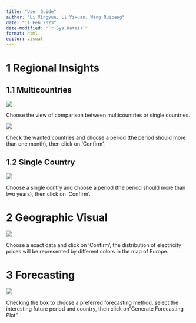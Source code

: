 ---
title: "User Guide"
author: "Li Xingyun, Li Yixuan, Wang Ruipeng"
date: "11 Feb 2023"
date-modified: "`r Sys.Date()`"
format: html
editor: visual
---

# 1 Regional Insights

## 1.1 Multicountries

![](images/1.1.png){fig-align="center"}

Choose the view of comparison between multicountries or single countries.

![](images/1.png)

Check the wanted countries and choose a period (the period should more than one month), then click on 'Confirm'.

## 1.2 Single Country

![](images/2.png)

Choose a single contry and choose a period (the period should more than two years), then click on 'Confirm'.

# 2 Geographic Visual 

![](images/3.png)

Choose a exact data and click on 'Confirm', the distribution of electricity prices will be represented by different colors in the map of Europe.

# 3 Forecasting

![](images/4.png)

Checking the box to choose a preferred forecasting method, select the interesting future period and country, then click on"Generate Forecasting Plot".
